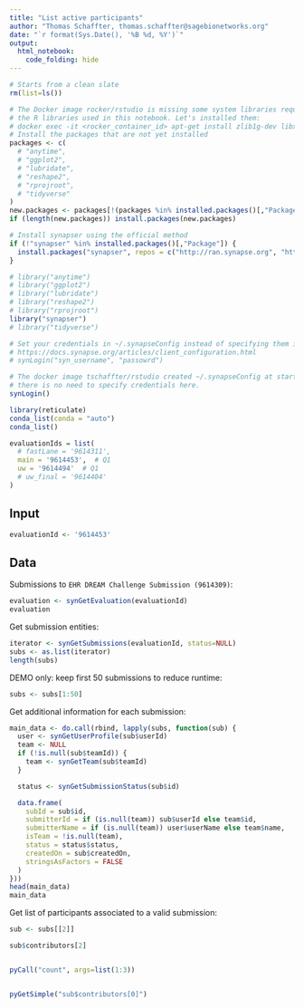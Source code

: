 ```yaml
---
title: "List active participants"
author: "Thomas Schaffter, thomas.schaffter@sagebionetworks.org"
date: "`r format(Sys.Date(), '%B %d, %Y')`"
output:
  html_notebook:
    code_folding: hide
---
```


```r
# Starts from a clean slate
rm(list=ls())

# The Docker image rocker/rstudio is missing some system libraries required by
# the R libraries used in this notebook. Let's installed them:
# docker exec -it <rocker_container_id> apt-get install zlib1g-dev libxml2-dev
# Install the packages that are not yet installed
packages <- c(
  # "anytime",
  # "ggplot2",
  # "lubridate",
  # "reshape2",
  # "rprojroot",
  # "tidyverse"
)
new.packages <- packages[!(packages %in% installed.packages()[,"Package"])]
if (length(new.packages)) install.packages(new.packages)

# Install synapser using the official method
if (!"synapser" %in% installed.packages()[,"Package"]) {
  install.packages("synapser", repos = c("http://ran.synapse.org", "http://cran.fhcrc.org"))
}
```

```r
# library("anytime")
# library("ggplot2")
# library("lubridate")
# library("reshape2")
# library("rprojroot")
library("synapser")
# library("tidyverse")

# Set your credentials in ~/.synapseConfig instead of specifying them in clear here
# https://docs.synapse.org/articles/client_configuration.html
# synLogin("syn_username", "passowrd")

# The docker image tschaffter/rstudio created ~/.synapseConfig at startup so 
# there is no need to specify credentials here.
synLogin()
```

```r
library(reticulate)
conda_list(conda = "auto")
conda_list()
```


```r
evaluationIds = list(
  # fastLane = '9614311',
  main = '9614453',  # Q1
  uw = '9614494'  # Q1
  # uw_final = '9614404'
)
```


## Input

```r
evaluationId <- '9614453'
```

## Data

Submissions to `EHR DREAM Challenge Submission (9614309)`:

```r
evaluation <- synGetEvaluation(evaluationId)
evaluation
```

Get submission entities:

```r
iterator <- synGetSubmissions(evaluationId, status=NULL)
subs <- as.list(iterator)
length(subs)
```

DEMO only: keep first 50 submissions to reduce runtime:

```r
subs <- subs[1:50]
```

Get additional information for each submission:

```r
main_data <- do.call(rbind, lapply(subs, function(sub) {
  user <- synGetUserProfile(sub$userId)
  team <- NULL
  if (!is.null(sub$teamId)) {
    team <- synGetTeam(sub$teamId)
  }

  status <- synGetSubmissionStatus(sub$id)

  data.frame(
    subId = sub$id,
    submitterId = if (is.null(team)) sub$userId else team$id,
    submitterName = if (is.null(team)) user$userName else team$name,
    isTeam = !is.null(team),
    status = status$status,
    createdOn = sub$createdOn,
    stringsAsFactors = FALSE
  )
}))
head(main_data)
main_data
```

Get list of participants associated to a valid submission:

```r
sub <- subs[[2]]

sub$contributors[2]


pyCall("count", args=list(1:3))


pyGetSimple("sub$contributors[0]")
```


